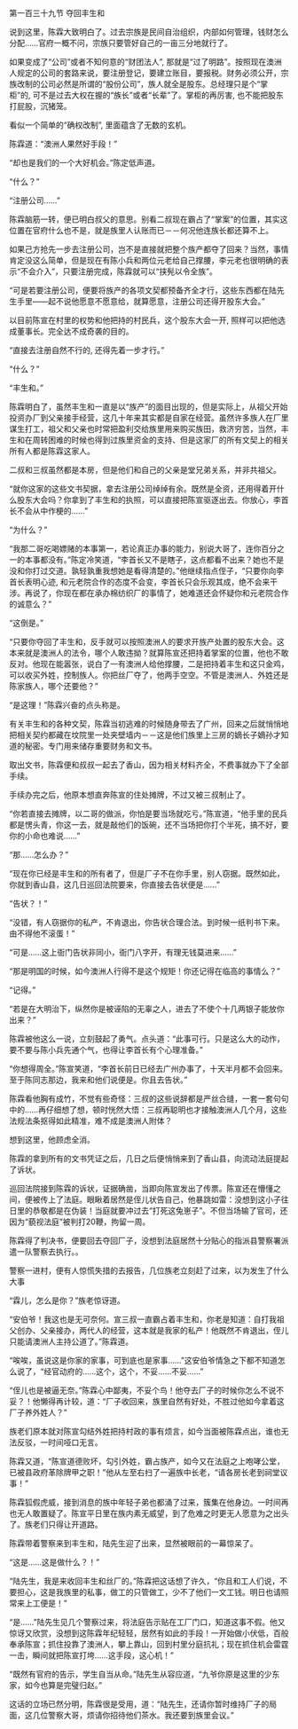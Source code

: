 

第一百三十九节 夺回丰生和

说到这里，陈霖大致明白了。过去宗族是民间自治组织，内部如何管理，钱财怎么分配……官府一概不问，宗族只要管好自己的一亩三分地就行了。

如果变成了“公司”或者不知何意的“财团法人”, 那就是“过了明路”。按照现在澳洲人规定的公司的套路来说，要注册登记，要建立账目，要报税。财务必须公开，宗族改制的公司必然是所谓的“股份公司”，族人就全是股东。总经理只是个“掌柜”的, 可不是过去大权在握的“族长”或者“长辈”了。掌柜的再厉害, 也不能把股东打屁股，沉猪笼。

看似一个简单的“确权改制”, 里面蕴含了无数的玄机。

陈霖道：“澳洲人果然好手段！”

“却也是我们的一个大好机会。”陈定低声道。

“什么？”

“注册公司……”

陈霖脑筋一转，便已明白叔父的意思。别看二叔现在霸占了“掌案”的位置，其实这位置在官府什么也不是，就是族里人认账而已－－何况他连族长都还算不上。

如果己方抢先一步去注册公司，岂不是直接就把整个族产都夺了回来？当然，事情肯定没这么简单，但是现在有陈小兵和两位元老给自己撑腰，李元老也很明确的表示“不会介入”，只要注册完成，陈霖就可以“挟髡以令全族”。

“可是若要注册公司，便要将族产的各项文契都预备齐全才行，这些东西都在陆先生手里――起不说他愿意不愿意给，就算愿意，注册公司还得开股东大会。”

以目前陈宣在村里的权势和他把持的村民兵，这个股东大会一开, 照样可以把他选成董事长。完全达不成奇袭的目的。

“直接去注册自然不行的, 还得先着一步才行。”

“什么？”

“丰生和。”

陈霖明白了，虽然丰生和一直是以“族产”的面目出现的，但是实际上，从祖父开始投资办厂到父亲接手经营，这几十年来其实都是自家在经营。虽然许多族人在厂里谋生打工，祖父和父亲也时常把盈利交给族里用来购买族田，救济穷苦，当然，丰生和在周转困难的时候也得到过族里资金的支持、但是这家厂的所有文契上的相关所有人都是陈霖这家人。

二叔和三叔虽然都是本房，但是他们和自己的父亲是堂兄弟关系，并非共祖父。

“就你这家的这些文书契据，拿去注册公司绰绰有余。既然是全资，还用得着开什么股东大会吗？你拿到了丰生和的执照，可以直接把陈宣驱逐出去。你放心，李首长不会从中作梗的……”

“为什么？”

“我那二哥吃喝嫖赌的本事第一，若论真正办事的能力，别说大哥了，连你百分之一的本事都没有。”陈定冷笑道，“李首长又不是瞎子，这点都看不出来？她也不是没和你打过交道。孰轻孰重我想她是看得清楚的。”他继续指点侄子，“只要你向李首长表明心迹, 和元老院合作的态度不会变，李首长只会乐观其成，绝不会来干涉。再说了，你现在都在承办棉纺织厂的事情了，她难道还会怀疑你和元老院合作的诚意么？”

“这倒是。”

“只要你夺回了丰生和，反手就可以按照澳洲人的要求开族产处置的股东大会。这本来就是澳洲人的法令，哪个人敢违拗？就算陈宣还把持着掌案的位置，他也不敢反对。他现在能嚣张，说白了一有澳洲人给他撑腰，二是把持着丰生和这只金鸡，可以收买外姓，控制族人。你把丝厂夺了，他两手空空。不管是澳洲人、外姓还是陈家族人，哪个还要他？”

“是这理！”陈霖兴奋的点头称是。

有关丰生和的各种文契，陈霖当初逃难的时候随身带去了广州，回来之后就悄悄地把相关契约都藏在坟院里一处夹壁墙内－－这是他们族里上三房的嫡长子嫡孙才知道的秘密。专门用来储存重要财务和文书。

取出文书，陈霖便和叔叔一起去了香山，因为相关材料齐全，不费事就办下了全部手续。

手续办完之后，他原本想直奔陈宣的住处摊牌，不过又被三叔制止了。

“你若直接去摊牌，以二哥的做派，你怕是要当场就吃亏。”陈宣道，“他手里的民兵都是愣头青，你这一去，就是敲他们的饭碗，还不当场把你打个半死，搞不好，要你的小命也难说……”

“那……怎么办？”

“现在你已经是丰生和的所有者了，但是厂子不在你手里，别人窃据。既然如此，你就到香山县，这几日巡回法院要来，你直接去告状便是……”

“告状？！”

“没错，有人窃据你的私产，不肯退出，你告状合理合法。到时候一纸判书下来。由不得他不滚蛋！”

“可是……这上衙门告状非同小，衙门八字开，有理无钱莫进来……”

“那是明国的时候，如今澳洲人行得不是这个规矩！你还记得在临高的事情么？”

“记得。”

“若是在大明治下，纵然你是被诬陷的无辜之人，进去了不使个十几两银子能放你出来？”

陈霖被他这么一说，立刻鼓起了勇气。点头道：“此事可行。只是这么大的动作，要不要与陈小兵先通个气，也得让李首长有个心理准备。”

“你想得周全。”陈宣笑道，“李首长前日已经去广州办事了，十天半月都不会回来。至于陈同志那边，我来和他们说便是。你且去告状。”

陈霖看他胸有成竹，不觉有些奇怪：三叔的这些说辞都是严丝合缝，一套一套句句中的……再仔细想了想，顿时恍然大悟：三叔再聪明也才接触澳洲人几个月，这些法规法条抠得如此精准，难不成是澳洲人附体？

想到这里，他顾虑全消。

陈霖的拿到所有的文书凭证之后，几日之后便悄悄来到了香山县，向流动法庭提起了诉状。

巡回法院接到陈霖的诉状，证据确凿，当即向陈宣发出了传票。陈宣还在懵懂之间，便被传上了法庭。眼瞅着居然是侄儿状告自己，他暴跳如雷：没想到这小子往日里的恭敬都是在伪装！当庭就要冲过去“打死这兔崽子”。不但当场输了官司，还因为“藐视法庭”被判打20鞭，拘留一周。

陈霖得了判决书，便要回去夺回厂子，没想到法庭居然十分贴心的指派县警察署派遣一队警察去执行。。

警察一进村，便有人惊慌失措的去报告，几位族老立刻赶了过来，以为发生了什么大事

“霖儿，怎么是你？”族老惊讶道。

“安伯爷！我这也是无可奈何。宣三叔一直霸占着丰生和，你老是知道：自打我祖父创办、父亲接办，两代人的经营，这本就是我家的私产！他既然不肯退出，侄儿只能请澳洲人主持公道了。”陈霖道。

“唉唉，虽说这是你家的家事，可到底也是家事……”这安伯爷情急之下都不知道怎么说了，“经官动府的……这个，这个，不妥……不妥……”

“侄儿也是被逼无奈。”陈霖心中鄙夷，不妥个鸟！他夺去厂子的时候你怎么不说不妥？！他懒得再计较，道：“厂子收回来，族里自然有好处，不胜过他如今拿着这厂子养外姓人？”

族老们原本就对陈宣勾结外姓把持村政的事有烦言，如今当面被陈霖点出，谁也无法反驳，一时间哑口无言。

陈霖又道，“陈宣道德败坏，勾引外姓，霸占族产，如今又在法庭之上咆哮公堂，已被县政府革除牌甲之职！”他从左至右扫了一遍族中长老，“请各房长老到祠堂议事！”

陈霖狐假虎威，接到消息的族中年轻子弟也都涌了过来，簇集在他身边。一时间再也无人敢置疑了。陈宣平日里在族内素无威望，到了危难之时更无人愿意为之出头了。族老们只得让开道路。

陈霖带着警察来到丰生和，陆先生迎了出来，显然被眼前的一幕惊呆了。

“这是……这是做什么？！”

“陆先生，我是来收回丰生和丝厂的。”陈霖把这话想了许久，“你且和工人们说，不要担心，这是我族里的私事，做工的只管做工，少不了他们一文工钱。明日也请照常来上工便是！”

“是……”陆先生见几个警察过来，将法庭告示贴在工厂门口，知道这事不假。他又惊讶又欣赏，没想到这陈霖年纪轻轻，居然有如此的手段！一开始做小伏低，百般奉承陈宣；抓住投靠了澳洲人，攀上靠山，回到村里分庭抗礼；现在抓住机会雷霆一击，瞬间就把陈宣打垮……这手段，这心机！”

“既然有官府的告示，学生自当从命。”陆先生从容应道，“九爷你原是这里的少东家，如今也算是完璧归赵。”

这话的立场已然分明，陈霖很是受用，道：“陆先生，还请你暂时维持厂子的局面，这几位警察大哥，烦请你招待他们茶水。我还要到族里会议。”

